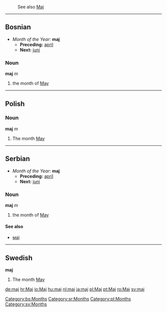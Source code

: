 :See also [[Maj]]
----

==Bosnian==
*''Month of the Year:'' '''maj'''
**'''Preceding:''' [[april]]
**'''Next:''' [[juni]]
===Noun===
'''maj''' ''m''
#the month of [[May]]
[[Category:bs:Months]]
----
==Polish==
===Noun===
'''maj''' ''m''
#The month [[May]]
----
==Serbian==
*''Month of the Year:'' '''maj'''
**'''Preceding:''' [[april]]
**'''Next:''' [[juni]]
===Noun===
'''maj''' ''m''
#the month of [[May]]
====See also====
*[[мај]]
[[Category:sr:Months]]
----
==Swedish==
'''maj'''
#The month [[May]]
[[Category:pl:Months]]
[[Category:sv:Months]]

[[de:maj]]
[[hr:Maj]]
[[io:Maj]]
[[hu:maj]]
[[nl:maj]]
[[ja:maj]]
[[pl:Maj]]
[[pt:Maj]]
[[ro:Maj]]
[[sv:maj]]